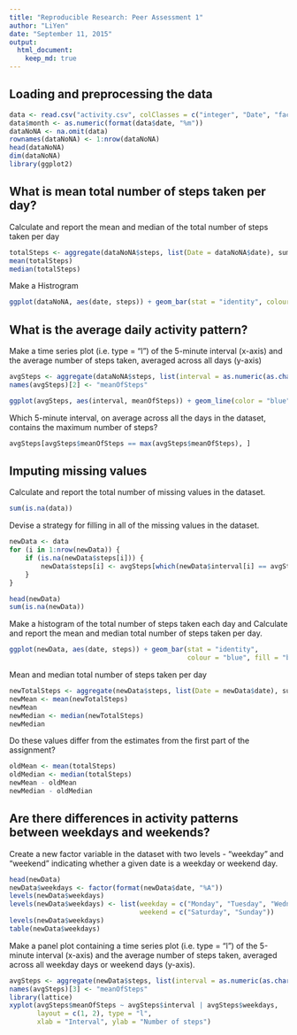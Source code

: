 ```yaml
---
title: "Reproducible Research: Peer Assessment 1"
author: "LiYen"
date: "September 11, 2015"
output: 
  html_document:
    keep_md: true
---
```


## Loading and preprocessing the data
```r
data <- read.csv("activity.csv", colClasses = c("integer", "Date", "factor"))
data$month <- as.numeric(format(data$date, "%m"))
dataNoNA <- na.omit(data)
rownames(dataNoNA) <- 1:nrow(dataNoNA)
head(dataNoNA)
dim(dataNoNA)
library(ggplot2)
```


## What is mean total number of steps taken per day?
Calculate and report the mean and median of the total number of steps taken per day
```r
totalSteps <- aggregate(dataNoNA$steps, list(Date = dataNoNA$date), sum)$x
mean(totalSteps)
median(totalSteps)
```

  Make a Histrogram
  
```r
ggplot(dataNoNA, aes(date, steps)) + geom_bar(stat = "identity", colour = "blue", fill = "blue", width = 0.7) + facet_grid(. ~ month, scales = "free") + labs(title = "Histogram of Total Number of Steps Taken Each Day", x = "Date", y = "Total number of steps")
```


## What is the average daily activity pattern?
  Make a time series plot (i.e. type = "l") of the 5-minute interval (x-axis) and the average number of steps taken, averaged across all days (y-axis)
  
```r
avgSteps <- aggregate(dataNoNA$steps, list(interval = as.numeric(as.character(dataNoNA$interval))), mean)
names(avgSteps)[2] <- "meanOfSteps"

ggplot(avgSteps, aes(interval, meanOfSteps)) + geom_line(color = "blue", size = 0.7) + labs(title = "Time Series Plot of the 5-minute Interval", x = "5-minute intervals", y = "Average Number of Steps Taken")
```
  Which 5-minute interval, on average across all the days in the dataset, contains the maximum number of steps?
  
```r
avgSteps[avgSteps$meanOfSteps == max(avgSteps$meanOfSteps), ]
```


## Imputing missing values

  Calculate and report the total number of missing values in the dataset.
```r
sum(is.na(data))
```


  Devise a strategy for filling in all of the missing values in the dataset.
```r
newData <- data 
for (i in 1:nrow(newData)) {
    if (is.na(newData$steps[i])) {
        newData$steps[i] <- avgSteps[which(newData$interval[i] == avgSteps$interval), ]$meanOfSteps
    }
}

head(newData)
sum(is.na(newData))
```  

  Make a histogram of the total number of steps taken each day and Calculate and report the mean and median total number of steps taken per day. 

```r
ggplot(newData, aes(date, steps)) + geom_bar(stat = "identity",
                                             colour = "blue", fill = "blue", width = 0.7) + facet_grid(. ~ month, scales = "free") + labs(title = "Histogram of Total Number of Steps Taken Each Day", x = "Date", y = "Total number of steps")
```  

  Mean and median total number of steps taken per day
```r
newTotalSteps <- aggregate(newData$steps, list(Date = newData$date), sum)$x
newMean <- mean(newTotalSteps)
newMean
newMedian <- median(newTotalSteps)
newMedian
```
  Do these values differ from the estimates from the first part of the assignment?
```r
oldMean <- mean(totalSteps)
oldMedian <- median(totalSteps)
newMean - oldMean
newMedian - oldMedian
```


## Are there differences in activity patterns between weekdays and weekends?
  Create a new factor variable in the dataset with two levels - "weekday" and "weekend" indicating whether a given date is a weekday or weekend day.
```r
head(newData)
newData$weekdays <- factor(format(newData$date, "%A"))
levels(newData$weekdays)
levels(newData$weekdays) <- list(weekday = c("Monday", "Tuesday", "Wednesday", "Thursday", "Friday"),
                                 weekend = c("Saturday", "Sunday"))
levels(newData$weekdays)
table(newData$weekdays)
```  
  Make a panel plot containing a time series plot (i.e. type = "l") of the 5-minute interval (x-axis) and the average number of steps taken, averaged across all weekday days or weekend days (y-axis).
```r
avgSteps <- aggregate(newData$steps, list(interval = as.numeric(as.character(newData$interval)), weekdays = newData$weekdays), mean)
names(avgSteps)[3] <- "meanOfSteps"
library(lattice)
xyplot(avgSteps$meanOfSteps ~ avgSteps$interval | avgSteps$weekdays, 
       layout = c(1, 2), type = "l", 
       xlab = "Interval", ylab = "Number of steps")
```